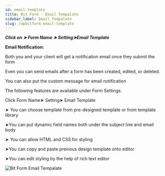 ```yaml
---
id: email-template
title: Bit Form - Email Tempalate
sidebar_label: Email Tempalate
slug: /wpbitform-email-template
---
```



***Click on ➤ Form Name ➤ Setting➤Email Template*** 

**Email Notification:**

Both you and your client will get a notification email once they submit the form

Even you can send emails after a form has been created, edited, or deleted.

You can also put the custom message for email notification

The following features are available under Form Settings.

Click Form Name➤ Setting➤ Email Template

➤ You can choose template from pre-designed template or from template library

➤You can put dynamic field names both under the subject line and email body

➤ You can allow HTML and CSS for styling

➤You can copy and paste previous design template onto editor

➤You can edit styling by the help of rich text editor

<Image src="email-template" alt="Bit Form Email Tempalate" w="1875" h="350" />